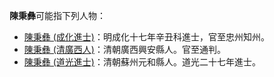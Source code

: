 '''陳秉彝'''可能指下列人物：

* [[陳秉彝_(成化進士)|陳秉彝 (成化進士)]]：明成化十七年辛丑科進士，官至忠州知州。
* [[陳秉彝_(清廣西人)|陳秉彝 (清廣西人)]]：清朝廣西興安縣人。官至通判。
* [[陳秉彝_(道光進士)|陳秉彝 (道光進士)]]：清朝蘇州元和縣人。道光二十七年進士。

{{消歧義|CAT=三字陳姓人名消歧義|bing}}